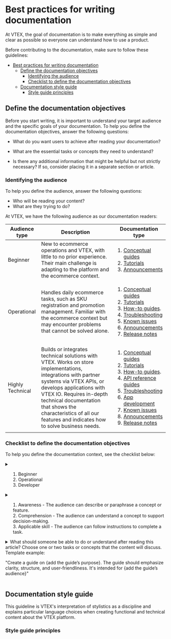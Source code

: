 # Best practices for writing documentation

At VTEX, the goal of documentation is to make everything as simple and clear as possible so everyone can understand how to use a product.

Before contributing to the documentation, make sure to follow these guidelines:

- [Best practices for writing documentation](#best-practices-for-writing-documentation)
  - [Define the documentation objectives](#define-the-documentation-objectives)
    - [Identifying the audience](#identifying-the-audience)
    - [Checklist to define the documentation objectives](#checklist-to-define-the-documentation-objectives)
  - [Documentation style guide](#documentation-style-guide)
    - [Style guide principles](#style-guide-principles)

## Define the documentation objectives

Before you start writing, it is important to understand your target audience and the specific goals of your documentation. To help you define the documentation objectives, answer the following questions:

- What do you want users to achieve after reading your documentation?

- What are the essential tasks or concepts they need to understand?

- Is there any additional information that might be helpful but not strictly necessary? If so, consider placing it in a separate section or article.

### Identifying the audience

To help you define the audience, answer the following questions:

- Who will be reading your content?
- What are they trying to do?

At VTEX, we have the following audience as our documentation readers:

| Audience type | Description | Documentation type |
| ------------- |------------ |------------------- |
| Beginner | New to ecommerce operations and VTEX, with little to no prior experience. Their main challenge is adapting to the platform and the ecommerce context. | <ol><li>[Conceptual guides](LINK)</li><li>[Tutorials](LINK)</li><li>[Announcements](LINK)</li></ol> |
| Operational | Handles daily ecommerce tasks, such as SKU registration and promotion management. Familiar with the ecommerce context but may encounter problems that cannot be solved alone. | <ol><li>[Conceptual guides](LINK)</li> <li>[Tutorials](LINK)</li><li>[How-to guides](LINK).</li><li>[Troubleshooting](LINK)</li><li>[Known issues](LINK)</li><li>[Announcements](LINK)</li><li>[Release notes](LINK)</li></ol> |
| Highly Technical | Builds or integrates technical solutions with VTEX. Works on store implementations, integrations with partner systems via VTEX APIs, or develops applications with VTEX IO. Requires in-depth technical documentation that shows the characteristics of all our features and indicates how to solve business needs. | <ol><li>[Conceptual guides](LINK)</li><li>[Tutorials](LINK)</li><li>[How-to guides](LINK).</li><li>[API reference guides](LINK)</li><li>[Troubleshooting](LINK)</li><li>[App development](LINK)</li><li>[Known issues](LINK)</li><li>[Announcements](LINK)</li><li>[Release notes](LINK)</li></ol> |

### Checklist to define the documentation objectives

To help you define the documentation context, see the checklist below:

<CheckboxField label="Audience" id="checkboxfield-account" />
<details>
<summary>

<ol>
    <li>Beginner</li>
    <li>Operational</li>
    <li>Developer</li>
</ol>

</summary>
</details>

<CheckboxField label="Learning category" id="checkboxfield-onboarding" />
<details>
<summary>
<ol>
    <li>Awareness - The audience can describe or paraphrase a concept or feature.</li>
    <li>Comprehension - The audience can understand a concept to support decision-making.</li>
    <li>Applicable skill - The audience can follow instructions to complete a task.</li>
</ol>
</summary>

</details>

<CheckboxField label="Learning objective" id="checkboxfield-setting-up" />
<details>
<summary>What should someone be able to do or understand after reading this article? Choose one or two tasks or concepts that the content will discuss. Template example:

"Create a guide on {add the guide’s purpose}. The guide should emphasize clarity, structure, and user-friendliness. It's intended for {add the guide’s audience}"
</summary>

</details>

## Documentation style guide

This guideline is VTEX's interpretation of stylistics as a discipline and explains particular language choices when creating functional and technical content about the VTEX platform.

### Style guide principles
